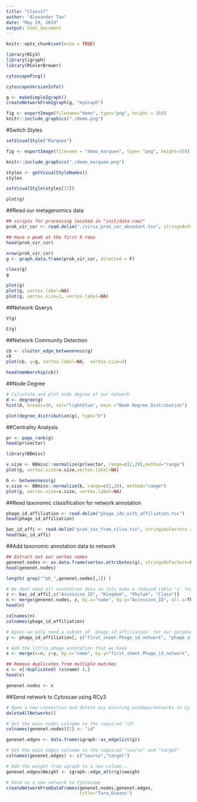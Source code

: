 ```yaml
---
title: "Class17"
author: "Alexander Tan"
date: "May 29, 2019"
output: html_document
---
```


```r
knitr::opts_chunk$set(echo = TRUE)
```

```r
library(RCy3)
library(igraph)
library(RColorBrewer)
```

```r
cytoscapePing()
```
```r
cytoscapeVersionInfo()
```
```r
g <- makeSimpleIgraph()
createNetworkFromIgraph(g, "myGraph")
```

```r
fig <- exportImage(filename="demo", type="png", height = 350)
knitr::include_graphics("./demo.png")
```
#Switch Styles
```r
setVisualStyle("Marquee")
```
```r
fig <- exportImage(filename = "demo_marquee", type= "png", height=350)

knitr::include_graphics("./demo_marquee.png")
```
```r
styles <- getVisualStyleNames()
styles
```
```r
setVisualStyle(styles[17])
```
```r
plot(g)
```
##Read our metagenomics data
```r
## scripts for processing located in "inst/data-raw/"
prok_vir_cor <- read.delim("./virus_prok_cor_abundant.tsv", stringsAsFactors = FALSE)

## Have a peak at the first 6 rows
head(prok_vir_cor)
```

```r
nrow(prok_vir_cor)
g <- graph.data.frame(prok_vir_cor, directed = F)
```

```r
class(g)
g

```

```r
plot(g)
plot(g, vertex.label=NA)
plot(g, vertex.size=3, vertex.label=NA)
```

##Network Querys
```r
V(g)
```
```r
E(g)
```
##Network Community Detection
```r
cb <- cluster_edge_betweenness(g)
cb
plot(cb, y=g, vertex.label=NA,  vertex.size=3)
```
```r
head(membership(cb))
```
##Node Degree
```r
# Calculate and plot node degree of our network
d <- degree(g)
hist(d, breaks=30, col="lightblue", main ="Node Degree Distribution")
```
```r
plot(degree_distribution(g), type="h")

```
##Centrality Analysis
```r
pr <- page_rank(g)
head(pr$vector)
```
```r
library(BBmisc)
```

```r
v.size <- BBmisc::normalize(pr$vector, range=c(2,20),method="range")
plot(g, vertex.size=v.size,vertex.label=NA)
```
```r
b <- betweenness(g)
v.size <- BBmisc::normalize(b, range=c(2,20), method="range")
plot(g, vertex.size=v.size, vertex.label=NA)

```



##Read taxonomic classification for network annotation

```r
phage_id_affiliation <- read.delim("phage_ids_with_affiliation.tsv")
head(phage_id_affiliation)
```
```r
bac_id_affi <- read.delim("prok_tax_from_silva.tsv", stringsAsFactors = FALSE)
head(bac_id_affi)
```
##Add taxonomic annotation data to network
```r
## Extract out our vertex names
genenet.nodes <- as.data.frame(vertex.attributes(g), stringsAsFactors=FALSE)
head(genenet.nodes)
```
```r
length( grep("^ph_",genenet.nodes[,1]) )
```
```r
# We dont need all annotation data so lets make a reduced table 'z' for merging
z <- bac_id_affi[,c("Accession_ID", "Kingdom", "Phylum", "Class")]
n <- merge(genenet.nodes, z, by.x="name", by.y="Accession_ID", all.x=TRUE)
head(n)
```
```r
colnames(n)
colnames(phage_id_affiliation)
```
```r
# Again we only need a subset of `phage_id_affiliation` for our purposes
y <- phage_id_affiliation[, c("first_sheet.Phage_id_network", "phage_affiliation","Tax_order", "Tax_subfamily")]

# Add the little phage annotation that we have
x <- merge(x=n, y=y, by.x="name", by.y="first_sheet.Phage_id_network", all.x=TRUE)

## Remove duplicates from multiple matches
x <- x[!duplicated( (x$name) ),]
head(x)
```

```r
genenet.nodes <- x
```
##Send network to Cytoscae using RCy3
```r
# Open a new connection and delete any existing windows/networks in Cy
deleteAllNetworks()
```

```r
# Set the main nodes colname to the required "id" 
colnames(genenet.nodes)[1] <- "id"
```

```r
genenet.edges <- data.frame(igraph::as_edgelist(g))

# Set the main edges colname to the required "source" and "target" 
colnames(genenet.edges) <- c("source","target")

# Add the weight from igraph to a new column...
genenet.edges$Weight <- igraph::edge_attr(g)$weight

# Send as a new network to Cytoscape
createNetworkFromDataFrames(genenet.nodes,genenet.edges, 
                            title="Tara_Oceans")
```

